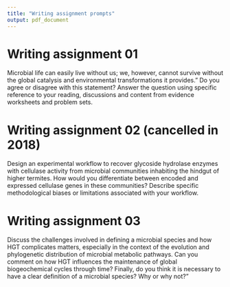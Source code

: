 ```yaml
---
title: "Writing assignment prompts"
output: pdf_document
---
```


# Writing assignment 01
Microbial life can easily live without us; we, however, cannot survive without the global catalysis and environmental transformations it provides." Do you agree or disagree with this statement? Answer the question using specific reference to your reading, discussions and content from evidence worksheets and problem sets.

# Writing assignment 02 (cancelled in 2018)
Design an experimental workflow to recover glycoside hydrolase enzymes with cellulase activity from microbial communities inhabiting the hindgut of higher termites. How would you differentiate between encoded and expressed cellulase genes in these communities? Describe specific methodological biases or limitations associated with your workflow.

# Writing assignment 03
Discuss the challenges involved in defining a microbial species and how HGT complicates matters, especially in the context of the evolution and phylogenetic distribution of microbial metabolic pathways. Can you comment on how HGT influences the maintenance of global biogeochemical cycles through time? Finally, do you think it is necessary to have a clear definition of a microbial species? Why or why not?"